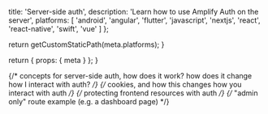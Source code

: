 
  title: 'Server-side auth',
  description:
    'Learn how to use Amplify Auth on the server',
  platforms: [
    'android',
    'angular',
    'flutter',
    'javascript',
    'nextjs',
    'react',
    'react-native',
    'swift',
    'vue'
  ]
};

  return getCustomStaticPath(meta.platforms);
}

  return {
    props: {
      meta
    }
  };
}

{/* concepts for server-side auth, how does it work? how does it change how I interact with auth? */}
{/* cookies, and how this changes how you interact with auth */}
{/* protecting frontend resources with auth */}
{/* "admin only" route example (e.g. a dashboard page) */}
